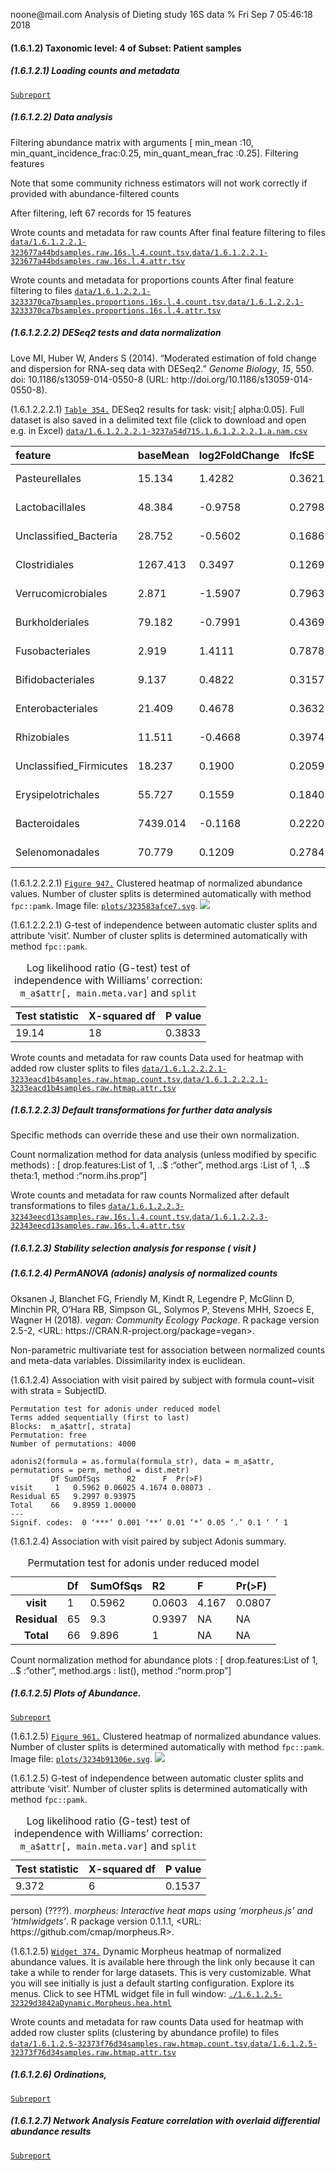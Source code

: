 noone@mail.com
Analysis of Dieting study 16S data
% Fri Sep  7 05:46:18 2018



#### \(1.6.1.2\) Taxonomic level: 4 of Subset: Patient samples




##### \(1.6.1.2.1\) Loading counts and metadata

[`Subreport`](./1.6.1.2.1-report.html)


##### \(1.6.1.2.2\) Data analysis



Filtering abundance matrix with arguments [ min_mean                :10, min_quant_incidence_frac:0.25, min_quant_mean_frac     :0.25]. Filtering features


Note that some community richness estimators will not work correctly 
               if provided with abundance-filtered counts


After filtering, left 67 records for 15 features


Wrote counts and metadata for raw counts After final feature filtering to files [`data/1.6.1.2.2.1-323677a44bdsamples.raw.16s.l.4.count.tsv`](data/1.6.1.2.2.1-323677a44bdsamples.raw.16s.l.4.count.tsv),[`data/1.6.1.2.2.1-323677a44bdsamples.raw.16s.l.4.attr.tsv`](data/1.6.1.2.2.1-323677a44bdsamples.raw.16s.l.4.attr.tsv)


Wrote counts and metadata for proportions counts After final feature filtering to files [`data/1.6.1.2.2.1-3233370ca7bsamples.proportions.16s.l.4.count.tsv`](data/1.6.1.2.2.1-3233370ca7bsamples.proportions.16s.l.4.count.tsv),[`data/1.6.1.2.2.1-3233370ca7bsamples.proportions.16s.l.4.attr.tsv`](data/1.6.1.2.2.1-3233370ca7bsamples.proportions.16s.l.4.attr.tsv)



##### \(1.6.1.2.2.2\) DESeq2 tests and data normalization



Love MI, Huber W, Anders S (2014). “Moderated estimation of fold change and dispersion for RNA-seq data with DESeq2.” _Genome Biology_, *15*,
550. doi: 10.1186/s13059-014-0550-8 (URL: http://doi.org/10.1186/s13059-014-0550-8).


\(1.6.1.2.2.2.1\) <a name="table.354"></a>[`Table 354.`](#table.354) DESeq2 results for task: visit;\[ alpha:0.05\]. Full dataset is also saved in a delimited text file (click to download and open e.g. in Excel) [`data/1.6.1.2.2.2.1-3237a54d715.1.6.1.2.2.2.1.a.nam.csv`](data/1.6.1.2.2.2.1-3237a54d715.1.6.1.2.2.2.1.a.nam.csv)




| feature                  | baseMean | log2FoldChange | lfcSE  | stat     | pvalue     | padj     | i.baseMean | baseVar    | allZero | dispGeneEst | dispGeneIter | dispFit | dispersion | dispIter | dispOutlier | dispMAP | Intercept | visit    | SE\_Intercept | SE\_visit | WaldStatistic\_Intercept | WaldStatistic\_visit | WaldPvalue\_Intercept | WaldPvalue\_visit | betaConv | betaIter | deviance | maxCooks | replace |
|:-------------------------|:---------|:---------------|:-------|:---------|:-----------|:---------|:-----------|:-----------|:--------|:------------|:-------------|:--------|:-----------|:---------|:------------|:--------|:----------|:---------|:--------------|:----------|:-------------------------|:---------------------|:----------------------|:------------------|:---------|:---------|:---------|:---------|:--------|
| Pasteurellales           | 15.134   | 1.4282         | 0.3621 | 3.9442   | 8.007e\-05 | 0.001121 | 15.134     | 2.548e\+03 | FALSE   | 4.6778      | 14           | 9.73019 | 5.0291     | 11       | FALSE       | 5.0291  | \-0.1722  | 1.4282   | 0.9288        | 0.3621    | \-0.1854                 | 3.9442               | 8.529e\-01            | 8.007e\-05        | TRUE     | 14       | 364.5    | NA       | TRUE    |
| Lactobacillales          | 48.384   | \-0.9758       | 0.2798 | \-3.4879 | 4.868e\-04 | 0.003407 | 48.384     | 2.430e\+04 | FALSE   | 3.1158      | 13           | 3.26981 | 3.1228     | 9        | FALSE       | 3.1228  | 7.4645    | \-0.9758 | 0.7016        | 0.2798    | 10.6387                  | \-3.4879             | 1.969e\-26            | 4.868e\-04        | TRUE     | 14       | 555.1    | NA       | TRUE    |
| Unclassified\_Bacteria   | 28.752   | \-0.5602       | 0.1686 | \-3.3233 | 8.895e\-04 | 0.004151 | 28.752     | 3.490e\+03 | FALSE   | 1.0248      | 13           | 2.58324 | 1.0905     | 12       | FALSE       | 1.0905  | 5.9571    | \-0.5602 | 0.4216        | 0.1686    | 14.1290                  | \-3.3233             | 2.517e\-45            | 8.895e\-04        | TRUE     | 5        | 573.7    | NA       | FALSE   |
| Clostridiales            | 1267.413 | 0.3497         | 0.1269 | 2.7552   | 5.865e\-03 | 0.020529 | 1267.413   | 8.990e\+05 | FALSE   | 0.6529      | 11           | 0.67263 | 0.6542     | 8        | FALSE       | 0.6542  | 9.4604    | 0.3497   | 0.3198        | 0.1269    | 29.5866                  | 2.7552               | 2.221e\-192           | 5.865e\-03        | TRUE     | 4        | 1079.1   | NA       | FALSE   |
| Verrucomicrobiales       | 2.871    | \-1.5907       | 0.7963 | \-1.9975 | 4.577e\-02 | 0.128158 | 2.871      | 1.418e\+02 | FALSE   | 24.6720     | 8            | 0.02947 | 24.6720    | 12       | TRUE        | 6.3054  | 4.2186    | \-1.5907 | 1.9850        | 0.7963    | 2.1252                   | \-1.9975             | 3.357e\-02            | 4.577e\-02        | TRUE     | 15       | 129.0    | NA       | TRUE    |
| Burkholderiales          | 79.182   | \-0.7991       | 0.4369 | \-1.8292 | 6.738e\-02 | 0.146515 | 79.182     | 3.644e\+04 | FALSE   | 8.0947      | 11           | 4.63837 | 7.7344     | 10       | FALSE       | 7.7344  | 7.8821    | \-0.7991 | 1.0995        | 0.4369    | 7.1690                   | \-1.8292             | 7.555e\-13            | 6.738e\-02        | TRUE     | 38       | 491.8    | NA       | TRUE    |
| Fusobacteriales          | 2.919    | 1.4111         | 0.7878 | 1.7912   | 7.326e\-02 | 0.146515 | 2.919      | 3.287e\+02 | FALSE   | 24.4875     | 11           | 0.03148 | 24.4875    | 12       | TRUE        | 7.3281  | \-2.0833  | 1.4111   | 2.0026        | 0.7878    | \-1.0403                 | 1.7912               | 2.982e\-01            | 7.326e\-02        | TRUE     | 29       | 134.2    | NA       | TRUE    |
| Bifidobacteriales        | 9.137    | 0.4822         | 0.3157 | 1.5274   | 1.267e\-01 | 0.221642 | 9.137      | 4.226e\+02 | FALSE   | 3.8690      | 13           | 3.96735 | 3.8776     | 9        | FALSE       | 3.8776  | 2.0107    | 0.4822   | 0.8018        | 0.3157    | 2.5076                   | 1.5274               | 1.216e\-02            | 1.267e\-01        | TRUE     | 11       | 376.3    | NA       | FALSE   |
| Enterobacteriales        | 21.409   | 0.4678         | 0.3632 | 1.2880   | 1.977e\-01 | 0.307583 | 21.409     | 2.845e\+03 | FALSE   | 5.3539      | 11           | 4.59672 | 5.2886     | 9        | FALSE       | 5.2886  | 3.2528    | 0.4678   | 0.9173        | 0.3632    | 3.5460                   | 1.2880               | 3.911e\-04            | 1.977e\-01        | TRUE     | 19       | 428.1    | NA       | TRUE    |
| Rhizobiales              | 11.511   | \-0.4668       | 0.3974 | \-1.1746 | 2.402e\-01 | 0.336213 | 11.511     | 7.084e\+02 | FALSE   | 6.0815      | 12           | 8.27052 | 6.2732     | 10       | FALSE       | 6.2732  | 4.5069    | \-0.4668 | 0.9985        | 0.3974    | 4.5135                   | \-1.1746             | 6.376e\-06            | 2.402e\-01        | TRUE     | 18       | 363.6    | NA       | FALSE   |
| Unclassified\_Firmicutes | 18.237   | 0.1900         | 0.2059 | 0.9231   | 3.559e\-01 | 0.453006 | 18.237     | 7.455e\+02 | FALSE   | 1.4621      | 13           | 7.33985 | 1.6455     | 9        | FALSE       | 1.6455  | 3.7556    | 0.1900   | 0.5211        | 0.2059    | 7.2070                   | 0.9231               | 5.720e\-13            | 3.559e\-01        | TRUE     | 6        | 524.1    | NA       | FALSE   |
| Erysipelotrichales       | 55.727   | 0.1559         | 0.1840 | 0.8474   | 3.968e\-01 | 0.462903 | 55.727     | 5.771e\+03 | FALSE   | 1.2579      | 12           | 3.78474 | 1.3506     | 12       | FALSE       | 1.3506  | 5.4364    | 0.1559   | 0.4642        | 0.1840    | 11.7103                  | 0.8474               | 1.128e\-31            | 3.968e\-01        | TRUE     | 5        | 672.1    | NA       | TRUE    |
| Bacteroidales            | 7439.014 | \-0.1168       | 0.2220 | \-0.5260 | 5.989e\-01 | 0.644935 | 7439.014   | 1.343e\+08 | FALSE   | 2.0057      | 14           | 2.00454 | 2.0057     | 5        | FALSE       | 2.0057  | 13.1181   | \-0.1168 | 0.5592        | 0.2220    | 23.4579                  | \-0.5260             | 1.098e\-121           | 5.989e\-01        | TRUE     | 7        | 1302.7   | NA       | FALSE   |
| Selenomonadales          | 70.779   | 0.1209         | 0.2784 | 0.4342   | 6.641e\-01 | 0.664112 | 70.779     | 3.089e\+04 | FALSE   | 3.0652      | 12           | 4.44725 | 3.1335     | 12       | FALSE       | 3.1335  | 5.8681    | 0.1209   | 0.7017        | 0.2784    | 8.3629                   | 0.4342               | 6.120e\-17            | 6.641e\-01        | TRUE     | 11       | 642.5    | NA       | FALSE   |







\(1.6.1.2.2.2.1\) <a name="figure.947"></a>[`Figure 947.`](#figure.947) Clustered heatmap of normalized abundance values. Number of cluster splits is determined automatically with method `fpc::pamk`.  Image file: [`plots/323583afce7.svg`](plots/323583afce7.svg).
![](plots/323583afce7.svg)




\(1.6.1.2.2.2.1\)  G-test of independence between automatic cluster splits and attribute 'visit'. Number of cluster splits is determined automatically with method `fpc::pamk`.


| Test statistic | X-squared df | P value |
|:---------------|:-------------|:--------|
| 19.14          | 18           | 0.3833  |

Table: Log likelihood ratio (G-test) test of independence with Williams' correction: `m_a$attr[, main.meta.var]` and `split`


Wrote counts and metadata for raw counts Data used for heatmap with added row cluster splits to files [`data/1.6.1.2.2.2.1-3233eacd1b4samples.raw.htmap.count.tsv`](data/1.6.1.2.2.2.1-3233eacd1b4samples.raw.htmap.count.tsv),[`data/1.6.1.2.2.2.1-3233eacd1b4samples.raw.htmap.attr.tsv`](data/1.6.1.2.2.2.1-3233eacd1b4samples.raw.htmap.attr.tsv)



##### \(1.6.1.2.2.3\) Default transformations for further data analysis



Specific methods can override these and use their own normalization.


Count normalization method for data analysis (unless modified by specific methods) : [ drop.features:List of 1,  ..$ :"other", method.args  :List of 1,  ..$ theta:1, method       :"norm.ihs.prop"]


Wrote counts and metadata for raw counts Normalized after default transformations to files [`data/1.6.1.2.2.3-32343eecd13samples.raw.16s.l.4.count.tsv`](data/1.6.1.2.2.3-32343eecd13samples.raw.16s.l.4.count.tsv),[`data/1.6.1.2.2.3-32343eecd13samples.raw.16s.l.4.attr.tsv`](data/1.6.1.2.2.3-32343eecd13samples.raw.16s.l.4.attr.tsv)



##### \(1.6.1.2.3\) Stability selection analysis for response ( visit )




##### \(1.6.1.2.4\) PermANOVA (adonis) analysis of  normalized counts



Oksanen J, Blanchet FG, Friendly M, Kindt R, Legendre P, McGlinn D, Minchin PR, O'Hara RB, Simpson GL, Solymos P, Stevens MHH, Szoecs E, Wagner
H (2018). _vegan: Community Ecology Package_. R package version 2.5-2, <URL: https://CRAN.R-project.org/package=vegan>.


Non-parametric multivariate test for association between
                           normalized counts and meta-data variables. Dissimilarity index is euclidean.


\(1.6.1.2.4\)  Association with visit paired by subject with formula count\~visit with strata =  SubjectID.



```````
Permutation test for adonis under reduced model
Terms added sequentially (first to last)
Blocks:  m_a$attr[, strata] 
Permutation: free
Number of permutations: 4000

adonis2(formula = as.formula(formula_str), data = m_a$attr, permutations = perm, method = dist.metr)
         Df SumOfSqs      R2      F  Pr(>F)  
visit     1   0.5962 0.06025 4.1674 0.08073 .
Residual 65   9.2997 0.93975                 
Total    66   9.8959 1.00000                 
---
Signif. codes:  0 ‘***’ 0.001 ‘**’ 0.01 ‘*’ 0.05 ‘.’ 0.1 ‘ ’ 1
```````






\(1.6.1.2.4\)  Association with visit paired by subject Adonis summary.


|    &nbsp;    | Df | SumOfSqs | R2     | F     | Pr(>F) |
|:------------:|:---|:---------|:-------|:------|:-------|
|  **visit**   | 1  | 0.5962   | 0.0603 | 4.167 | 0.0807 |
| **Residual** | 65 | 9.3      | 0.9397 | NA    | NA     |
|  **Total**   | 66 | 9.896    | 1      | NA    | NA     |

Table: Permutation test for adonis under reduced model


Count normalization method for abundance plots : [ drop.features:List of 1,  ..$ :"other", method.args  : list(), method       :"norm.prop"]



##### \(1.6.1.2.5\) Plots of Abundance.

[`Subreport`](./1.6.1.2.5-report.html)




\(1.6.1.2.5\) <a name="figure.961"></a>[`Figure 961.`](#figure.961) Clustered heatmap of normalized abundance values. Number of cluster splits is determined automatically with method `fpc::pamk`.  Image file: [`plots/3234b91306e.svg`](plots/3234b91306e.svg).
![](plots/3234b91306e.svg)




\(1.6.1.2.5\)  G-test of independence between automatic cluster splits and attribute 'visit'. Number of cluster splits is determined automatically with method `fpc::pamk`.


| Test statistic | X-squared df | P value |
|:---------------|:-------------|:--------|
| 9.372          | 6            | 0.1537  |

Table: Log likelihood ratio (G-test) test of independence with Williams' correction: `m_a$attr[, main.meta.var]` and `split`


person) (????). _morpheus: Interactive heat maps using 'morpheus.js' and 'htmlwidgets'_. R package version 0.1.1.1, <URL:
https://github.com/cmap/morpheus.R>.





\(1.6.1.2.5\) <a name="widget.374"></a>[`Widget 374.`](#widget.374) Dynamic Morpheus heatmap of normalized abundance values. 
                    It is available here through the link only because it can take a while to render for large datasets.
                    This is very customizable. What you will see initially is just a default starting configuration. Explore its menus. Click to see HTML widget file in full window: [`./1.6.1.2.5-32329d3842aDynamic.Morpheus.hea.html`](./1.6.1.2.5-32329d3842aDynamic.Morpheus.hea.html)


Wrote counts and metadata for raw counts Data used for heatmap with added row cluster splits (clustering by abundance profile) to files [`data/1.6.1.2.5-32373f76d34samples.raw.htmap.count.tsv`](data/1.6.1.2.5-32373f76d34samples.raw.htmap.count.tsv),[`data/1.6.1.2.5-32373f76d34samples.raw.htmap.attr.tsv`](data/1.6.1.2.5-32373f76d34samples.raw.htmap.attr.tsv)



##### \(1.6.1.2.6\) Ordinations, 

[`Subreport`](./1.6.1.2.6-report.html)


##### \(1.6.1.2.7\) Network Analysis Feature correlation with overlaid differential abundance results 

[`Subreport`](./1.6.1.2.7-report.html)